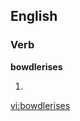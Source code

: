 
==English==

===Verb===
'''bowdlerises'''

# {{third-person singular of|[[bowdlerise]]}}

[[vi:bowdlerises]]